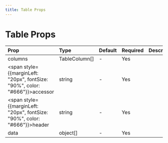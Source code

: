 ```yaml
---
title: Table Props
---
```


# Table Props

| Prop | Type | Default | Required | Description |
|:-----|:-----|:--------|:---------|:------------|
| columns | TableColumn[] | - | Yes |  |
| <span style={{marginLeft: "20px", fontSize: "90%", color: "#666"}}>accessor</span> | string | - | Yes |  |
| <span style={{marginLeft: "20px", fontSize: "90%", color: "#666"}}>header</span> | string | - | Yes |  |
| data | object[] | - | Yes |  |

